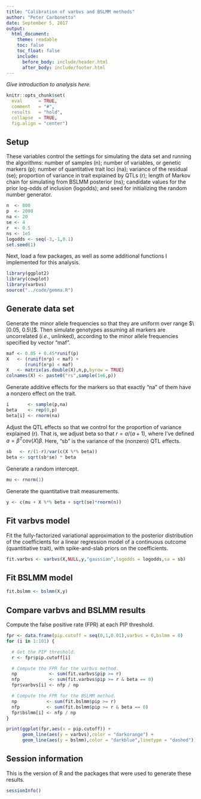 ```yaml
---
title: "Calibration of varbvs and BSLMM methods"
author: "Peter Carbonetto"
date: September 5, 2017
output:
  html_document:
    theme: readable
    toc: false
    toc_float: false
    include:
      before_body: include/header.html
      after_body: include/footer.html
---
```


*Give introduction to analysis here.*

```r
knitr::opts_chunk$set(
  eval      = TRUE,
  comment   = "#",
  results   = "hold",
  collapse  = TRUE,
  fig.align = "center")
```

## Setup

These variables control the settings for simulating the data set and
running the algorithms: number of samples (n); number of variables, or
genetic markers (p); number of quantitative trait loci (na); variance
of the residual (se); proportion of variance in trait explained by
QTLs (r); length of Markov chain for simulating from BSLMM posterior
(ns); candidate values for the prior log-odds of inclusion (logodds);
and seed for initializing the random number generator.

```r
n  <- 800
p  <- 2000
na <- 20
se <- 4
r  <- 0.5
ns <- 1e5
logodds <- seq(-3,-1,0.1)
set.seed(1)
```

Next, load a few packages, as well as some additional functions I
implemented for this analysis.

```r
library(ggplot2)
library(cowplot)
library(varbvs)
source("../code/gemma.R")
```

## Generate data set

Generate the minor allele frequencies so that they are uniform over
range $\[0.05, 0.5\]$. Then simulate genotypes assuming all markers
are uncorrelated (*i.e.*, unlinked), according to the minor allele
frequencies specified by vector "maf".

```r
maf <- 0.05 + 0.45*runif(p)
X   <- (runif(n*p) < maf) +
       (runif(n*p) < maf)
X   <- matrix(as.double(X),n,p,byrow = TRUE)
colnames(X) <- paste0("rs",sample(1e6,p))
```

Generate additive effects for the markers so that exactly "na" of them
have a nonzero effect on the trait.

```r
i       <- sample(p,na)
beta    <- rep(0,p)
beta[i] <- rnorm(na)
```

Adjust the QTL effects so that we control for the proportion of
variance explained (r). That is, we adjust beta so that $r = a/(a+1)$,
where I've defined $a = \beta^T \mathrm{cov}(X) \beta$. Here, "sb" is the
variance of the (nonzero) QTL effects.

```r
sb   <- r/(1-r)/var(c(X %*% beta))
beta <- sqrt(sb*se) * beta
```

Generate a random intercept.
 
```r
mu <- rnorm(1)
```

Generate the quantitative trait measurements.

```r
y <- c(mu + X %*% beta + sqrt(se)*rnorm(n))
```

## Fit varbvs model

Fit the fully-factorized variational approximation to the posterior
distribution of the coefficients for a linear regression model of a
continuous outcome (quantitiative trait), with spike-and-slab priors on
the coefficients.

```r
fit.varbvs <- varbvs(X,NULL,y,"gaussian",logodds = logodds,sa = sb)
```
					 
## Fit BSLMM model

```r
fit.bslmm <- bslmm(X,y)
```

## Compare varbvs and BSLMM results

Compute the false positive rate (FPR) at each PIP threshold.

```r
fpr <- data.frame(pip.cutoff = seq(0,1,0.01),varbvs = 0,bslmm = 0)
for (i in 1:101) {

  # Get the PIP threshold.
  r <- fpr$pip.cutoff[i]

  # Compute the FPR for the varbvs method.
  np            <- sum(fit.varbvs$pip >= r)
  nfp           <- sum(fit.varbvs$pip >= r & beta == 0)
  fpr$varbvs[i] <- nfp / np

  # Compute the FPR for the BSLMM method.
  np           <- sum(fit.bslmm$pip >= r)
  nfp          <- sum(fit.bslmm$pip >= r & beta == 0)
  fpr$bslmm[i] <- nfp / np
}
```

```r
print(ggplot(fpr,aes(x = pip.cutoff)) +
      geom_line(aes(y = varbvs),color = "darkorange") +
      geom_line(aes(y = bslmm),color = "darkblue",linetype = "dashed"))
```

## Session information

This is the version of R and the packages that were used to generate
these results.

```r
sessionInfo()
```
